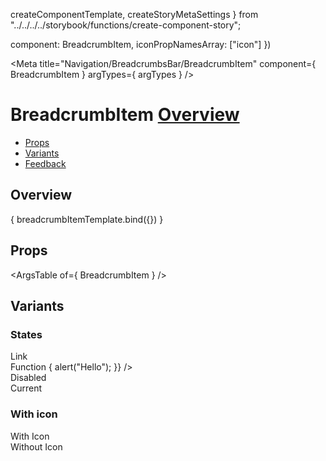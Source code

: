  createComponentTemplate,
  createStoryMetaSettings
} from "../../../../storybook/functions/create-component-story";

  component: BreadcrumbItem,
  iconPropNamesArray: ["icon"]
})

<Meta
  title="Navigation/BreadcrumbsBar/BreadcrumbItem"
  component={ BreadcrumbItem }
  argTypes={ argTypes }
/>

<!--- Component template -->


<!--- Component documentation -->

# BreadcrumbItem [Overview](#overview)
- [Props](#props)
- [Variants](#variants)
- [Feedback](#feedback)

## Overview
<Canvas>
  <Story name="Overview"
         args={ { text: "Workspace", icon: Workspace } }>
    { breadcrumbItemTemplate.bind({}) }
  </Story>
</Canvas>

## Props
<ArgsTable of={ BreadcrumbItem } />

## Variants
### States
<Canvas>
  <Story name="States">
    <div className="monday-storybook-breadcrumb-item_column-wrapper">
      <div className="monday-storybook-breadcrumb-item_row-wrapper">
        <span>Link</span>
        <BreadcrumbsBar type={BreadcrumbsBar.types.NAVIGATION}>
          <BreadcrumbItem text="Workspace" icon={Workspace} link="https://www.google.com" />
        </BreadcrumbsBar>
      </div>
      <div className="monday-storybook-breadcrumb-item_row-wrapper">
        <span>Function</span>
        <BreadcrumbsBar type={BreadcrumbsBar.types.NAVIGATION}>
          <BreadcrumbItem
            text="Workspace"
            icon={Workspace}
            onClick={() => {
              alert("Hello");
            }}
          />
        </BreadcrumbsBar>
      </div>
      <div className="monday-storybook-breadcrumb-item_row-wrapper">
        <span>Disabled</span>
        <BreadcrumbsBar>
          <BreadcrumbItem text="Workspace" icon={Workspace} isDisabled />
        </BreadcrumbsBar>
      </div>
      <div className="monday-storybook-breadcrumb-item_row-wrapper">
        <span>Current</span>
        <BreadcrumbsBar>
          <BreadcrumbItem text="Workspace" icon={Workspace} isCurrent />
        </BreadcrumbsBar>
      </div>
    </div>
  </Story>
</Canvas>

### With icon
<Canvas>
  <Story name="With icon">
    <div className="monday-storybook-breadcrumb-item_column-wrapper">
      <div className="monday-storybook-breadcrumb-item_row-wrapper">
        <span>With Icon</span>
        <BreadcrumbsBar>
          <BreadcrumbItem text="Workspace" icon={Workspace} />
        </BreadcrumbsBar>
      </div>
      <div className="monday-storybook-breadcrumb-item_row-wrapper">
        <span>Without Icon</span>
        <BreadcrumbsBar>
        <BreadcrumbItem text="Workspace" />
        </BreadcrumbsBar>
      </div>
    </div>
  </Story>
</Canvas>
